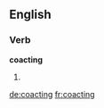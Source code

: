 
==English==

===Verb===
'''coacting'''

# {{present participle of|[[coact]]}}

[[de:coacting]]
[[fr:coacting]]